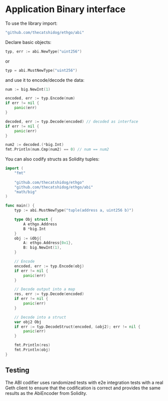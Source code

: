 
# Application Binary interface

To use the library import:

```go
"github.com/thecatshidog/ethgo/abi"
```

Declare basic objects:

```go
typ, err := abi.NewType("uint256")
```

or 

```go
typ = abi.MustNewType("uint256")
```

and use it to encode/decode the data:

```go
num := big.NewInt(1)

encoded, err := typ.Encode(num)
if err != nil {
    panic(err)
}

decoded, err := typ.Decode(encoded) // decoded as interface
if err != nil {
    panic(err)
}

num2 := decoded.(*big.Int)
fmt.Println(num.Cmp(num2) == 0) // num == num2
```

You can also codify structs as Solidity tuples:

```go
import (
	"fmt"
    
	"github.com/thecatshidog/ethgo"
	"github.com/thecatshidog/ethgo/abi"
	"math/big"
)

func main() {
	typ := abi.MustNewType("tuple(address a, uint256 b)")

	type Obj struct {
		A ethgo.Address
		B *big.Int
	}
	obj := &Obj{
		A: ethgo.Address{0x1},
		B: big.NewInt(1),
	}

	// Encode
	encoded, err := typ.Encode(obj)
	if err != nil {
		panic(err)
	}

	// Decode output into a map
	res, err := typ.Decode(encoded)
	if err != nil {
		panic(err)
	}

	// Decode into a struct
	var obj2 Obj
	if err := typ.DecodeStruct(encoded, &obj2); err != nil {
		panic(err)
	}

	fmt.Println(res)
	fmt.Println(obj)
}
```

## Testing

The ABI codifier uses randomized tests with e2e integration tests with a real Geth client to ensure that the codification is correct and provides the same results as the AbiEncoder from Solidity. 
